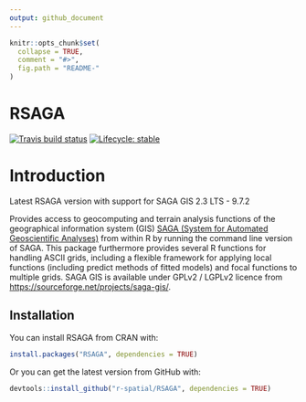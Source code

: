 ```yaml
---
output: github_document
---
```


<!-- README.md is generated from README.Rmd. Please edit that file -->

```r
knitr::opts_chunk$set(
  collapse = TRUE,
  comment = "#>",
  fig.path = "README-"
)
```

# RSAGA

<!-- badges: start -->
[![Travis build status](https://travis-ci.org/r-spatial/RSAGA.svg?branch=master)](https://app.travis-ci.com/r-spatial/RSAGA)
[![Lifecycle: stable](https://img.shields.io/badge/lifecycle-stable-brightgreen.svg)](https://lifecycle.r-lib.org/articles/stages.html#stable)
<!-- badges: end -->

# Introduction

Latest RSAGA version with support for SAGA GIS 2.3 LTS - 9.7.2

Provides access to geocomputing and terrain analysis
functions of the geographical information system (GIS) [SAGA (System for
Automated Geoscientific Analyses)](https://saga-gis.sourceforge.io/en/index.html) from within R by running the command 
line version of SAGA. This package furthermore provides several R functions
for handling ASCII grids, including a flexible framework for applying local
functions (including predict methods of fitted models) and focal functions to
multiple grids. SAGA GIS is available under GPLv2 / LGPLv2 licence from
<https://sourceforge.net/projects/saga-gis/>.

## Installation

You can install RSAGA from CRAN with:

```r
install.packages("RSAGA", dependencies = TRUE)
```

Or you can get the latest version from GitHub with:

```r
devtools::install_github("r-spatial/RSAGA", dependencies = TRUE)
```
